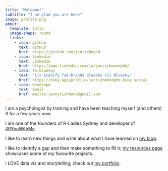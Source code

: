 ```yaml
---
title: "Welcome!"
subtitle: "I am glad you are here"
image: profile.png
about:
  template: jolla
  image-shape: round
  links:
    - icon: github
      text: GitHub
      href: https://github.com/jenrichmond
    - icon: linkedin 
      text: LinkedIn
      href: https://www.linkedin.com/in/jenrichmondphd/
    - icon: fa-bluesky
      text: "{{< iconify fa6-brands bluesky >}} Bluesky" 
      href: https://bsky.app/profile/jenrichmondphd.bsky.social
    - icon: envelope
      text: Email
      href: mailto:jennyrichmond@gmail.com
---
```



I am a psychologist by training and have been teaching myself (and others) R for a few years now. 

I am one of the founders of R-Ladies Sydney and developer of [#RYouWithMe](https://rladiessydney.org/courses/). 

I like to learn new things and write about what I have learned on [my blog](https://jenrichmond.github.io/posts.html). 

I like to identify a gap and then make something to fill it; 
[my resources page](https://jenrichmond.github.io/resources.html) showcases some of my favourite projects. 

I LOVE data viz and storytelling; check out [my portfolio](https://jenrichmond.github.io/charts.html).


